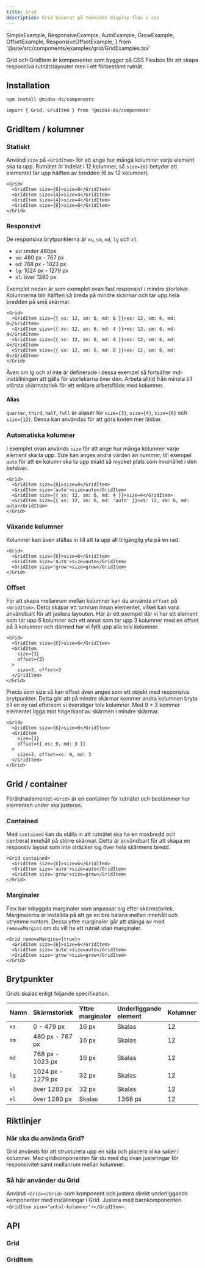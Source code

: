 ```yaml
---
title: Grid
description: Grid baserat på tekniken display flex i css
---
```


  SimpleExample,
  ResponsiveExample,
  AutoExample,
  GrowExample,
  OffsetExample,
  ResponsiveOffsetExample,
} from '@site/src/components/examples/grid/GridExamples.tsx'

<ComponentHeader
  name='Grid'
  friendlyName='Rutnät'
  overrideHeadlessLink=''
/>

Grid och GridItem är komponenter som bygger på CSS Flexbox för att skapa responsiva rutnätslayouter men i ett förbestämt rutnät.

<SimpleExample />

## Installation

```bash npm2yarn
npm install @midas-ds/components
```

```tsx
import { Grid, GridItem } from '@midas-ds/components'
```

## GridItem / kolumner

### Statiskt

Använd `size` på `<GridItem>` för att ange hur många kolumner varje element ska ta upp. Rutnätet är indelat i 12 kolumner, så `size={6}` betyder att elementet tar upp hälften av bredden (6 av 12 kolumner).

```tsx
<Grid>
  <GridItem size={8}>size=8</GridItem>
  <GridItem size={4}>size=4</GridItem>
  <GridItem size={4}>size=4</GridItem>
  <GridItem size={8}>size=8</GridItem>
</Grid>
```

<SimpleExample />

### Responsivt

De responsiva brytpunkterna är `xs`, `sm`, `md`, `lg` och `xl`.

- `xs`: under 480px
- `sm`: 480 px - 767 px
- `md`: 768 px - 1023 px
- `lg`: 1024 px - 1279 px
- `xl`: över 1280 px

Exemplet nedan är som exemplet ovan fast responsivt i mindre storlekar. Kolumnerna blir hälften så breda på mindre skärmar och tar upp hela bredden på små skärmar.

```tsx
<Grid>
  <GridItem size={{ xs: 12, sm: 6, md: 8 }}>xs: 12, sm: 6, md: 8</GridItem>
  <GridItem size={{ xs: 12, sm: 6, md: 4 }}>xs: 12, sm: 6, md: 4</GridItem>
  <GridItem size={{ xs: 12, sm: 6, md: 4 }}>xs: 12, sm: 6, md: 4</GridItem>
  <GridItem size={{ xs: 12, sm: 6, md: 8 }}>xs: 12, sm: 6, md: 8</GridItem>
</Grid>
```

<ResponsiveExample />

Även om lg och xl inte är definerade i dessa exempel så fortsätter md-inställningen att gälla för storlekarna över den. Arbeta alltid från minsta till största skärmstorlek för ett enklare arbetsflöde med kolumner.

#### Alias

`quarter`, `third`, `half`, `full` är aliaser för `size={3}`, `size={4}`, `size={6}` och `size={12}`. Dessa kan användas för att göra koden mer läsbar.

### Automatiska kolumner

I exemplet ovan används `size` för att ange hur många kolumner varje element ska ta upp. Size kan anges andra värden än nummer, till exempel `auto` för att en kolumn ska ta upp exakt så mycket plats som innehållet i den behöver.

```tsx {3}
<Grid>
  <GridItem size={8}>size=8</GridItem>
  <GridItem size='auto'>size=auto</GridItem>
  <GridItem size={{ xs: 12, sm: 6, md: 4 }}>size=4</GridItem>
  <GridItem size={{ xs: 12, sm: 6, md: 'auto' }}>xs: 12, sm: 6, md: auto</GridItem>
</Grid>
```

<AutoExample />

### Växande kolumner

Kolumner kan även ställas in till att ta upp all tillgänglig yta på en rad.

```tsx {4}
<Grid>
  <GridItem size={6}>size=6</GridItem>
  <GridItem size='auto'>size=auto</GridItem>
  <GridItem size='grow'>size=grow</GridItem>
</Grid>
```

<GrowExample />

### Offset

För att skapa mellanrum mellan kolumner kan du använda `offset` på `<GridItem>`. Detta skapar ett tomrum innan elementet, vilket kan vara användbart för att justera layouten. Här är ett exempel där vi har ett element som tar upp 6 kolumner och ett annat som tar upp 3 kolumner med en offset på 3 kolumner och därmed har vi fyllt upp alla tolv kolumner.

```tsx {5}
<Grid>
  <GridItem size={6}>size=6</GridItem>
  <GridItem
    size={3}
    offset={3}
  >
    size=3, offset=3
  </GridItem>
</Grid>
```

<OffsetExample />

Precis som size så kan offset även anges som ett objekt med responsiva brytpunkter. Detta gör att på mindre skärmar kommer andra kolumnen bryta till en ny rad eftersom vi överstiger tolv kolumner. Med 9 + 3 kommer elementet ligga mot högerkant av skärmen i mindre skärmar.

```tsx {5}
<Grid>
  <GridItem size={6}>size=6</GridItem>
  <GridItem
    size={3}
    offset={{ xs: 9, md: 3 }}
  >
    size=3, offset=xs: 9, md: 3
  </GridItem>
</Grid>
```

<ResponsiveOffsetExample />

## Grid / container

Föräldraelementet `<Grid>` är en container för rutnätet och bestämmer hur elementen under ska justeras.

### Contained

Med `contained` kan du ställa in att rutnätet ska ha en maxbredd och centrerat innehåll på större skärmar. Detta är användbart för att skapa en responsiv layout som inte sträcker sig över hela skärmens bredd.

```tsx {1}
<Grid contained>
  <GridItem size={6}>size=6</GridItem>
  <GridItem size='auto'>size=auto</GridItem>
  <GridItem size='grow'>size=grow</GridItem>
</Grid>
```

### Marginaler

Flex har inbyggda marginaler som anpassar sig efter skärmstorlek. Marginalerna är inställda på att ge en bra balans mellan innehåll och utrymme runtom. Dessa yttre marginaler går att stänga av med `removeMargins` om du vill ha ett rutnät utan marginaler.

```tsx {1}
<Grid removeMargins={true}>
  <GridItem size={6}>size=6</GridItem>
  <GridItem size='auto'>size=auto</GridItem>
  <GridItem size='grow'>size=grow</GridItem>
</Grid>
```

## Brytpunkter

Grids skalas enligt följande specifikation.

| Namn | Skärmstorlek      | Yttre marginaler | Underliggande element | Kolumner | Inre marginaler | Contained |
| :--- | :---------------- | :--------------- | :-------------------- | :------- | :-------------- | :-------- |
| `xs` | 0 - 479 px        | 16 px            | Skalas                | 12       | 16 px           |           |
| `sm` | 480 px - 767 px   | 16 px            | Skalas                | 12       | 16 px           |           |
| `md` | 768 px - 1023 px  | 16 px            | Skalas                | 12       | 16 px           |           |
| `lg` | 1024 px - 1279 px | 32 px            | Skalas                | 12       | 16 px           |           |
| `xl` | över 1280 px      | 32 px            | Skalas                | 12       | 24 px           | Nej       |
| `xl` | över 1280 px      | Skalas           | 1368 px               | 12       | 24 px           | Ja        |

## Riktlinjer

### När ska du använda Grid?

Grid används för att strukturera upp en sida och placera olika saker i kolumner. Med gridkomponenten får du med dig ovan
justeringar för responsivitet samt mellanrum mellan kolumner.

### Så här använder du Grid

Använd `<Grid></Grid>` som komponent och justera direkt underliggande komponenter med inställningar i Grid. Justera med barnkomponenten
`<GridItem size="antal-kolumner"></GridItem>`.

## API

### Grid

<PropTable name='Grid' />

### GridItem

<PropTable
  name='GridItem'
  defaultOpen={false}
/>
```
